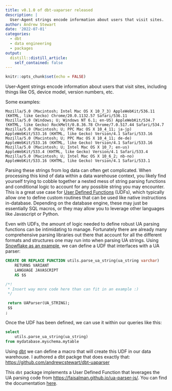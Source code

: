 ```yaml
---
title: v0.1.0 of dbt-uaparser released
description: |
  User-Agent strings encode information about users that visit sites.  This `dbt` package implements a User Defined Function that leverages UA parsing code that can be used within database queries.
author: Andrew Stewart
date: '2022-07-01'
categories:
  - dbt
  - data engineering
  - packages
output:
  distill::distill_article:
    self_contained: false
---
```


```r
knitr::opts_chunk$set(echo = FALSE)
```

User-Agent strings encode information about users that visit sites, including things like OS, device model, version numbers, etc.

Some examples:

    Mozilla/5.0 (Macintosh; Intel Mac OS X 10_7_3) AppleWebKit/536.11 (KHTML, like Gecko) Chrome/20.0.1132.57 Safari/536.11
    Mozilla/5.0 (Windows; U; Windows NT 6.1; en-US) AppleWebKit/534.7 (KHTML, like Gecko) RockMelt/0.8.36.78 Chrome/7.0.517.44 Safari/534.7
    Mozilla/5.0 (Macintosh; U; PPC Mac OS X 10_4_11; ja-jp) AppleWebKit/533.16 (KHTML, like Gecko) Version/4.1 Safari/533.16
    Mozilla/5.0 (Macintosh; U; PPC Mac OS X 10_4_11; de-de) AppleWebKit/533.16 (KHTML, like Gecko) Version/4.1 Safari/533.16
    Mozilla/5.0 (Macintosh; U; Intel Mac OS X 10_7; en-us) AppleWebKit/533.4 (KHTML, like Gecko) Version/4.1 Safari/533.4
    Mozilla/5.0 (Macintosh; U; Intel Mac OS X 10_6_2; nb-no) AppleWebKit/533.16 (KHTML, like Gecko) Version/4.1 Safari/533.1

Parsing these strings from log data can often get complicated. When processing this kind of data within a data warehouse context, you likely find yourself trying to cobble together a nested mess of string parsing functions and conditional logic to account for any possible string you may encounter. This is a great use case for [User Defined Functions](https://en.wikipedia.org/wiki/User-defined_function) (UDFs), which typically allow one to define custom routines that can be used like native instructions in-database. Depending on the database engine, these may just be essentially SQL macros, or they may allow you to leverage other languages like Javascript or Python.

Even with UDFs, the amount of logic needed to define robust UA parsing functions can be intimidating to manage. Fortunately there are already many comprehensive parsing libraries out there that account for all the different formats and structures one may run into when parsing UA strings. Using [Snowflake as an example](https://docs.snowflake.com/en/sql-reference/user-defined-functions.html), we can define a UDF that interfaces with a UA parser:

```sql
CREATE OR REPLACE FUNCTION utils.parse_ua_string(ua_string varchar)
    RETURNS VARIANT
    LANGUAGE JAVASCRIPT
    AS $$

/*!
 * Insert way more code here than can fit in an example :)
 */

 return UAParser(UA_STRING);
 $$
;
```

Once the UDF has been defined, we can use it within our queries like this:

```sql
select 
    utils.parse_ua_string(ua_string)
from mydatabase.myschema.mytable
```

Using [dbt](https://www.getdbt.com/) we can define a macro that will create this UDF in our data warehouse. I authored a dbt packge that does exactly that: <https://github.com/andrewcstewart/dbt-uaparser>

This `dbt` package implements a User Defined Function that leverages the UA parsing code from <https://faisalman.github.io/ua-parser-js/>. You can find the documentation [here](https://hub.getdbt.com/andrewcstewart/uaparser/latest/).
